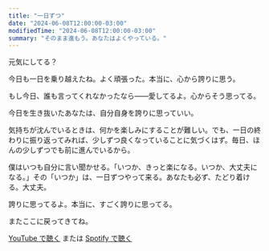 ```yaml
---
title: "一日ずつ"
date: "2024-06-08T12:00:00-03:00"
modifiedTime: "2024-06-08T12:00:00-03:00"
summary: "そのまま進もう。あなたはよくやっている。"
---
```



元気にしてる？

今日も一日を乗り越えたね。よく頑張った。本当に、心から誇りに思う。

もし今日、誰も言ってくれなかったなら――愛してるよ。心からそう思ってる。

今日を生き抜いたあなたは、自分自身を誇りに思っていい。

気持ちが沈んでいるときは、何かを楽しみにすることが難しい。でも、一日の終わりに振り返ってみれば、少しずつ良くなっていることに気づくはず。毎日、ほんの少しずつでも前に進んでいるから。

僕はいつも自分に言い聞かせる。「いつか、きっと楽になる。いつか、大丈夫になる。」その「いつか」は、一日ずつやって来る。あなたも必ず、たどり着ける。大丈夫。

誇りに思ってるよ。本当に、すごく誇りに思ってる。

またここに戻ってきてね。

[YouTube で聴く](https://youtu.be/0xGsyapGcas) または [Spotify で聴く](https://open.spotify.com/episode/1KP9Fs7dZunNvn8tIk4Vj6?si=WGkXaAjHS46uSvbAegKzlg)
